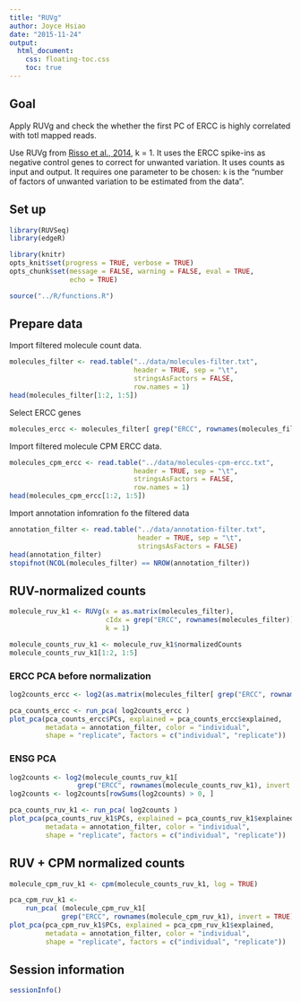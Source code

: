 ```yaml
---
title: "RUVg"
author: Joyce Hsiao
date: "2015-11-24"
output: 
  html_document:
    css: floating-toc.css
    toc: true
---
```


## Goal

Apply RUVg and check the whether the first PC of ERCC is highly correlated with totl mapped reads. 

Use RUVg from [Risso et al., 2014][Risso2014], k = 1.
It uses the ERCC spike-ins as negative control genes to correct for unwanted variation.
It uses counts as input and output.
It requires one parameter to be chosen:
`k` is the "number of factors of unwanted variation to be estimated from the data".

[Risso2014]: http://www.nature.com/nbt/journal/v32/n9/full/nbt.2931.html



## Set up

```r
library(RUVSeq)
library(edgeR)

library(knitr)
opts_knit$set(progress = TRUE, verbose = TRUE)
opts_chunk$set(message = FALSE, warning = FALSE, eval = TRUE, 
               echo = TRUE)

source("../R/functions.R")
```


## Prepare data

Import filtered molecule count data.

```r
molecules_filter <- read.table("../data/molecules-filter.txt",
                               header = TRUE, sep = "\t",
                               stringsAsFactors = FALSE,
                               row.names = 1)
head(molecules_filter[1:2, 1:5])
```

Select ERCC genes

```r
molecules_ercc <- molecules_filter[ grep("ERCC", rownames(molecules_filter)), ]
```


Import filtered molecule CPM ERCC data.

```r
molecules_cpm_ercc <- read.table("../data/molecules-cpm-ercc.txt",
                               header = TRUE, sep = "\t",
                               stringsAsFactors = FALSE,
                               row.names = 1)
head(molecules_cpm_ercc[1:2, 1:5])
```


Import annotation infomration fo the filtered data

```r
annotation_filter <- read.table("../data/annotation-filter.txt",
                                header = TRUE, sep = "\t",
                                stringsAsFactors = FALSE)
head(annotation_filter)
stopifnot(NCOL(molecules_filter) == NROW(annotation_filter))
```




## RUV-normalized counts

```r
molecule_ruv_k1 <- RUVg(x = as.matrix(molecules_filter), 
                        cIdx = grep("ERCC", rownames(molecules_filter)), 
                        k = 1)

molecule_counts_ruv_k1 <- molecule_ruv_k1$normalizedCounts
molecule_counts_ruv_k1[1:2, 1:5]
```


### ERCC PCA before normalization

```r
log2counts_ercc <- log2(as.matrix(molecules_filter[ grep("ERCC", rownames(molecules_filter) ), ]) + 1)

pca_counts_ercc <- run_pca( log2counts_ercc )
plot_pca(pca_counts_ercc$PCs, explained = pca_counts_ercc$explained,
         metadata = annotation_filter, color = "individual",
         shape = "replicate", factors = c("individual", "replicate"))
```


### ENSG PCA

```r
log2counts <- log2(molecule_counts_ruv_k1[ 
                 grep("ERCC", rownames(molecule_counts_ruv_k1), invert = TRUE), ])
log2counts <- log2counts[rowSums(log2counts) > 0, ]

pca_counts_ruv_k1 <- run_pca( log2counts )
plot_pca(pca_counts_ruv_k1$PCs, explained = pca_counts_ruv_k1$explained,
         metadata = annotation_filter, color = "individual",
         shape = "replicate", factors = c("individual", "replicate"))
```





## RUV + CPM normalized counts

```r
molecule_cpm_ruv_k1 <- cpm(molecule_counts_ruv_k1, log = TRUE)
```


```r
pca_cpm_ruv_k1 <- 
    run_pca( (molecule_cpm_ruv_k1[ 
             grep("ERCC", rownames(molecule_cpm_ruv_k1), invert = TRUE), ]) )
plot_pca(pca_cpm_ruv_k1$PCs, explained = pca_cpm_ruv_k1$explained,
         metadata = annotation_filter, color = "individual",
         shape = "replicate", factors = c("individual", "replicate"))
```


## Session information

```r
sessionInfo()
```

